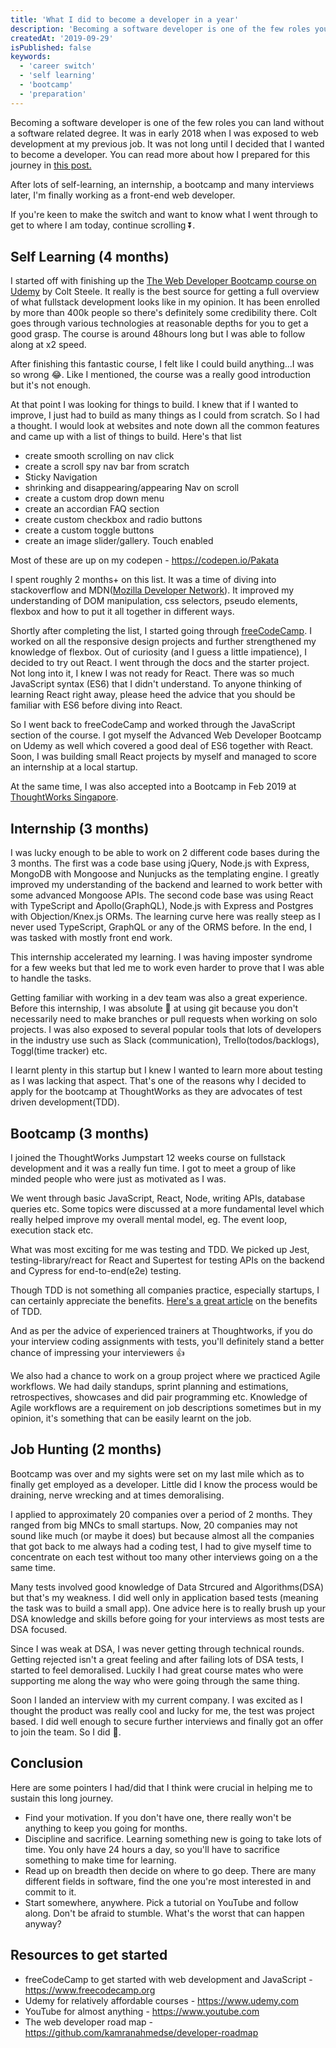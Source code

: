 ```yaml
---
title: 'What I did to become a developer in a year'
description: 'Becoming a software developer is one of the few roles you can land without a software related degree. In this post, I am recounting the things I did to secure a developer role within a year. If I can do it, you can too!'
createdAt: '2019-09-29'
isPublished: false
keywords:
  - 'career switch'
  - 'self learning'
  - 'bootcamp'
  - 'preparation'
---
```


Becoming a software developer is one of the few roles you can land without a software related degree. It was in early 2018 when I was exposed to web development at my previous job. It was not long until I decided that I wanted to become a developer. You can read more about how I prepared for this journey in [this post.](https://pakatagoh.com/blog/switching-to-software-development-as-a-career)

After lots of self-learning, an internship, a bootcamp and many interviews later, I'm finally working as a front-end web developer.

If you're keen to make the switch and want to know what I went through to get to where I am today, continue scrolling ⏬.

## Self Learning (4 months)

I started off with finishing up the [The Web Developer Bootcamp course on Udemy](https://www.udemy.com/course/the-web-developer-bootcamp/) by Colt Steele. It really is the best source for getting a full overview of what fullstack development looks like in my opinion. It has been enrolled by more than 400k people so there's definitely some credibility there. Colt goes through various technologies at reasonable depths for you to get a good grasp. The course is around 48hours long but I was able to follow along at x2 speed.

After finishing this fantastic course, I felt like I could build anything...I was so wrong 😂. Like I mentioned, the course was a really good introduction but it's not enough.

At that point I was looking for things to build. I knew that if I wanted to improve, I just had to build as many things as I could from scratch.
So I had a thought. I would look at websites and note down all the common features and came up with a list of things to build. Here's that list

- create smooth scrolling on nav click
- create a scroll spy nav bar from scratch
- Sticky Navigation
- shrinking and disappearing/appearing Nav on scroll
- create a custom drop down menu
- create an accordian FAQ section
- create custom checkbox and radio buttons
- create a custom toggle buttons
- create an image slider/gallery. Touch enabled

Most of these are up on my codepen - https://codepen.io/Pakata

I spent roughly 2 months+ on this list. It was a time of diving into stackoverflow and MDN([Mozilla Developer Network](https://developer.mozilla.org/en-US/)). It improved my understanding of DOM manipulation, css selectors, pseudo elements, flexbox and how to put it all together in different ways.

Shortly after completing the list, I started going through [freeCodeCamp](https://www.freecodecamp.org). I worked on all the responsive design projects and further strengthened my knowledge of flexbox. Out of curiosity (and I guess a little impatience), I decided to try out React. I went through the docs and the starter project. Not long into it, I knew I was not ready for React. There was so much JavaScript syntax (ES6) that I didn't understand. To anyone thinking of learning React right away, please heed the advice that you should be familiar with ES6 before diving into React.

So I went back to freeCodeCamp and worked through the JavaScript section of the course. I got myself the Advanced Web Developer Bootcamp on Udemy as well which covered a good deal of ES6 together with React. Soon, I was building small React projects by myself and managed to score an internship at a local startup.

At the same time, I was also accepted into a Bootcamp in Feb 2019 at [ThoughtWorks Singapore](https://www.thoughtworks.com/jumpstart).

## Internship (3 months)

I was lucky enough to be able to work on 2 different code bases during the 3 months. The first was a code base using jQuery, Node.js with Express, MongoDB with Mongoose and Nunjucks as the templating engine. I greatly improved my understanding of the backend and learned to work better with some advanced Mongoose APIs. The second code base was using React with TypeScript and Apollo(GraphQL), Node.js with Express and Postgres with Objection/Knex.js ORMs. The learning curve here was really steep as I never used TypeScript, GraphQL or any of the ORMS before. In the end, I was tasked with mostly front end work.

This internship accelerated my learning. I was having imposter syndrome for a few weeks but that led me to work even harder to prove that I was able to handle the tasks.

Getting familiar with working in a dev team was also a great experience. Before this internship, I was absolute 💩 at using git because you don't necessarily need to make branches or pull requests when working on solo projects. I was also exposed to several popular tools that lots of developers in the industry use such as Slack (communication), Trello(todos/backlogs), Toggl(time tracker) etc.

I learnt plenty in this startup but I knew I wanted to learn more about testing as I was lacking that aspect. That's one of the reasons why I decided to apply for the bootcamp at ThoughtWorks as they are advocates of test driven development(TDD). 

## Bootcamp (3 months)

I joined the ThoughtWorks Jumpstart 12 weeks course on fullstack development and it was a really fun time. I got to meet a group of like minded people who were just as motivated as I was. 

We went through basic JavaScript, React, Node, writing APIs, database queries etc. Some topics were discussed at a more fundamental level which really helped improve my overall mental model, eg. The event loop, execution stack etc. 

What was most exciting for me was testing and TDD. We picked up Jest, testing-library/react for React and Supertest for testing APIs on the backend and Cypress for end-to-end(e2e) testing. 

Though TDD is not something all companies practice, especially startups, I can certainly appreciate the benefits. [Here's a great article](http://butunclebob.com/ArticleS.UncleBob.TheThreeRulesOfTdd) on the benefits of TDD. 

And as per the advice of experienced trainers at Thoughtworks, if you do your interview coding assignments with tests, you'll definitely stand a better chance of impressing your interviewers 👍

We also had a chance to work on a group project where we practiced Agile workflows. We had daily standups, sprint planning and estimations, retrospectives, showcases and did pair programming etc. Knowledge of Agile workflows are a requirement on job descriptions sometimes but in my opinion, it's something that can be easily learnt on the job. 

## Job Hunting (2 months)

Bootcamp was over and my sights were set on my last mile which as to finally get employed as a developer. Little did I know the process would be draining, nerve wrecking and at times demoralising. 

I applied to approximately 20 companies over a period of 2 months. They ranged from big MNCs to small startups. Now, 20 companies may not sound like much (or maybe it does) but because almost all the companies that got back to me always had a coding test, I had to give myself time to concentrate on each test without too many other interviews going on a the same time. 

Many tests involved good knowledge of Data Strcured and Algorithms(DSA) but that's my weakness. I did well only in application based tests (meaning the task was to build a small app). One advice here is to really brush up your DSA knowledge and skills before going for your interviews as most tests are DSA focused. 

Since I was weak at DSA, I was never getting through technical rounds. Getting rejected isn't a great feeling and after failing lots of DSA tests, I started to feel demoralised. Luckily I had great course mates who were supporting me along the way who were going through the same thing. 

Soon I landed an interview with my current company. I was excited as I thought the product was really cool and lucky for me, the test was project based. I did well enough to secure further interviews and finally got an offer to join the team. So I did 🥳. 

## Conclusion

Here are some pointers I had/did that I think were crucial in helping me to sustain this long journey. 

- Find your motivation. If you don't have one, there really won't be anything to keep you going for months.
- Discipline and sacrifice. Learning something new is going to take lots of time. You only have 24 hours a day, so you'll have to sacrifice something to make time for learning.
- Read up on breadth then decide on where to go deep. There are many different fields in software, find the one you're most interested in and commit to it.
- Start somewhere, anywhere. Pick a tutorial on YouTube and follow along. Don't be afraid to stumble. What's the worst that can happen anyway?

## Resources to get started

- freeCodeCamp to get started with web development and JavaScript - https://www.freecodecamp.org
- Udemy for relatively affordable courses - https://www.udemy.com
- YouTube for almost anything - https://www.youtube.com
- The web developer road map - https://github.com/kamranahmedse/developer-roadmap
